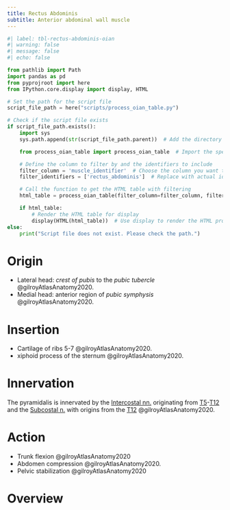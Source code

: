 ```yaml
---
title: Rectus Abdominis
subtitle: Anterior abdominal wall muscle
---
```




```python
#| label: tbl-rectus-abdominis-oian
#| warning: false
#| message: false
#| echo: false

from pathlib import Path
import pandas as pd
from pyprojroot import here
from IPython.core.display import display, HTML

# Set the path for the script file
script_file_path = here("scripts/process_oian_table.py")

# Check if the script file exists
if script_file_path.exists():
    import sys
    sys.path.append(str(script_file_path.parent))  # Add the directory of the script to the system path

    from process_oian_table import process_oian_table  # Import the specific function

    # Define the column to filter by and the identifiers to include
    filter_column = 'muscle_identifier'  # Choose the column you want to filter by
    filter_identifiers = ['rectus_abdominis']  # Replace with actual identifiers you want to include

    # Call the function to get the HTML table with filtering
    html_table = process_oian_table(filter_column=filter_column, filter_identifiers=filter_identifiers)

    if html_table:
        # Render the HTML table for display
        display(HTML(html_table))  # Use display to render the HTML properly
else:
    print("Script file does not exist. Please check the path.")

```

# Origin {#origin}

- Lateral head: *crest of pubis* to the *pubic tubercle* @gilroyAtlasAnatomy2020.
- Medial head: anterior region of *pubic symphysis* @gilroyAtlasAnatomy2020.

# Insertion {#insertion}

- Cartilage of ribs 5-7 @gilroyAtlasAnatomy2020.
- xiphoid process of the sternum @gilroyAtlasAnatomy2020.

# Innervation {#innervation}

The pyramidalis is innervated by the [Intercostal nn.]({{< var ref-intercostal-nerves.path >}}) originating from [T5]({{< var ref-nerve-root.t5 >}})-[T12]({{< var ref-nerve-root.t12 >}}) and the [Subcostal n.]({{< var ref-subcostal-nerve.path >}}) with origins from the [T12]({{< var ref-nerve-root.t12 >}}) @gilroyAtlasAnatomy2020.


# Action {#action}

- Trunk flexion @gilroyAtlasAnatomy2020
- Abdomen compression @gilroyAtlasAnatomy2020.
- Pelvic stabilization @gilroyAtlasAnatomy2020

# Overview
